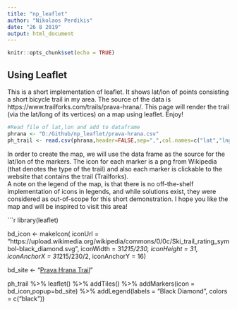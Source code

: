 ```yaml
---
title: "np_leaflet"
author: "Nikolaos Perdikis"
date: "26 8 2019"
output: html_document
---
```


```r
knitr::opts_chunk$set(echo = TRUE)
```

## Using Leaflet

This is a short implementation of leaflet. It shows lat/lon of points consisting a short bicycle trail in my area. The source of the data is https://www.trailforks.com/trails/prava-hrana/. This page will render the trail (via the lat/long of its vertices) on a map using leaflet. Enjoy!

```r
#Read file of lat,lon and add to dataframe
phrana <- "D:/Github/np_leaflet/prava-hrana.csv"
ph_trail <- read.csv(phrana,header=FALSE,sep=",",col.names=c("lat","lng"))
```

In order to create the map, we will use the data frame as the source for the lat/lon of the markers. The icon for each marker is a png from Wikipedia (that denotes the type of the trail) and also each marker is clickable to the website that contains the trail (Trailforks).  
A note on the legend of the map, is that there is no off-the-shelf implementation of icons in legends, and while solutions exist, they were considered as out-of-scope for this short demonstration. I hope you like the map and will be inspired to visit this area!

```r
library(leaflet)

bd_icon <- makeIcon(
    iconUrl = "https://upload.wikimedia.org/wikipedia/commons/0/0c/Ski_trail_rating_symbol-black_diamond.svg",
    iconWidth = 31*215/230, iconHeight = 31,
    iconAnchorX = 31*215/230/2, iconAnchorY = 16)

bd_site <- "<a href='https://www.trailforks.com/trails/prava-hrana/'>Prava Hrana Trail</a>"

ph_trail %>% 
    leaflet() %>%
    addTiles() %>%
    addMarkers(icon = bd_icon,popup=bd_site) %>%
    addLegend(labels = "Black Diamond", colors = c("black"))
